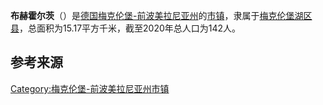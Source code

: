 {{noteTA|G1=德国地名|G2=Landkreis|G3=单位}}
{{Infobox settlement
| name = 布赫霍尔茨
| native_name = {{lang|de|Buchholz}}
| settlement_type = {{GER}}[[市镇_(德国)|市镇]]
| image_skyline = Buchholz MÜR Kirche 2009-07-16 199.jpg
| image_caption = 布赫霍尔茨的教堂
| image_flag = 
| image_seal = DEU Buchholz (bei Roebel) COA.svg
| image_map = Buchholz in MBS.svg
| map_caption = 布赫霍尔茨在梅克伦堡湖区县的位置
| pushpin_map = Germany
| pushpin_relief = Relief Map of Germany.svg
| pushpin_label_position = left
| pushpin_map_caption = 布赫霍尔茨在德国的位置
| subdivision_type = 国家
| subdivision_name = {{GER}}
| subdivision_type1 = [[联邦州_(德国)|州]]
| subdivision_name1 = [[梅克伦堡-前波美拉尼亚州|梅克伦堡-前波美拉尼亚州]]
| subdivision_type2 = [[县_(德国)|县]]
| subdivision_name2 = [[梅克伦堡湖区县|梅克伦堡湖区县]]
| seat = Marktplatz 1<br>17207 Röbel/Müritz
| leader_party = [[无党籍|无党籍]]
| leader_title = [[市长|市长]]
| leader_name = Robert Tietze
| elevation_m = 64
| area_footnotes = 
| area_total_km2 = 15.17
| population_as_of = 2019年12月31日
| population_footnotes = 
| population_total = 142
| population_density_km2 = auto
| timezone = [[欧洲中部时间|CET]]
| utc_offset = +1
| timezone_DST = [[欧洲中部夏令时间|CEST]]
| utc_offset_DST = +2
| coordinates = {{coord|53|16|00|N|12|39|00|E|display=inline,title|region:DE_type:city}}
| postal_code_type = [[德国邮政编码列表|邮政编码]]
| postal_code = 17209
| registration_plate_type = [[德国车辆号牌|车辆号牌]]
| registration_plate = MSE, AT, DM, MC, MST, MÜR, NZ, RM, WRN
| blank_name = 
| blank_info = 
| website = 
| footnotes = 资料最后更新：{{date|2021-01-31|iso}}
}}

'''布赫霍尔茨'''（{{lang-de|Buchholz}}）是[[德国|德国]][[梅克伦堡-前波美拉尼亚州|梅克伦堡-前波美拉尼亚州]]的[[市镇_(德国)|市镇]]，隶属于[[梅克伦堡湖区县|梅克伦堡湖区县]]，总面积为15.17平方千米，截至2020年总人口为142人。

== 参考来源 ==
{{reflist}}

{{梅克伦堡湖区县行政区划}}
{{Authority control}}
[[Category:梅克伦堡-前波美拉尼亚州市镇|Category:梅克伦堡-前波美拉尼亚州市镇]]